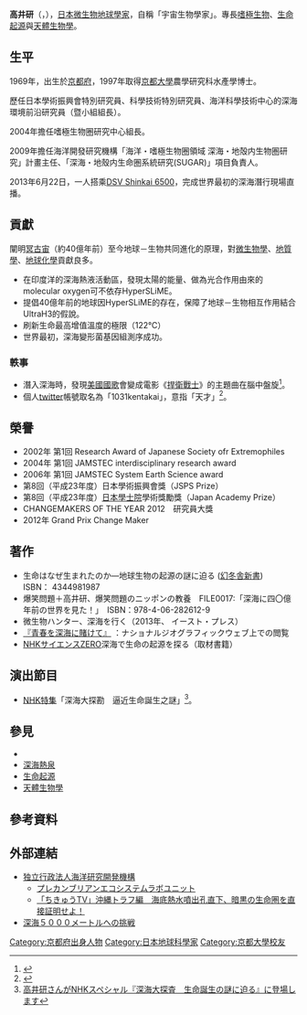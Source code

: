 {{Link style|time=2015-12-11T02:12:23+00:00}}
{{Infobox scientist
| name              = 高井研<br><small>高井 研（たかい けん）</small>
| image             = 
| image_size        = 
| alt               = 
| caption           = 
| birth_date        = 1969年
| birth_place       = [[日本|日本]][[京都府|京都府]]
| death_date        = 
| death_place       = 
| residence         = 
| citizenship       = 
| nationality       = {{JPN}}
| fields            = [[生物學|生物學]]、[[地球科學|地球科學]]
| workplaces        = 獨立行政法人{{link-ja|海洋開發研究機構|海洋研究開発機構}}
| alma_mater        = [[京都大學|京都大學]]
| doctoral_advisor  = 
| academic_advisors = 
| doctoral_students = 
| notable_students  = 
| known_for         = 闡明[[冥古宙|冥古宙]]至今地球－生物共同進化的原理
| author_abbrev_bot = 
| author_abbrev_zoo = 
| influences        = 
| influenced        = 
| awards            = 日本學術振興會獎 (2011)<br> [[日本學士院|日本學士院]]學術獎勵獎 (2011)
| signature_alt     = 
| footnotes         = 
| spouse            = 
}}
{{Japanese|japanese=高井 研|kana=たかい けん|romaji=Takai Ken}}

'''高井研'''（{{jpn|j=高井 研|hg=たかい けん|rm=Takai Ken|f=}}，{{bd|1969年}}），[[:Category:日本地球科學家|日本微生物地球學家]]，自稱「宇宙生物學家」。專長[[嗜極生物|嗜極生物]]、[[生命起源|生命起源]]與[[天體生物學|天體生物學]]。

== 生平 ==
1969年，出生於[[京都府|京都府]]，1997年取得[[京都大學|京都大學]]農學研究科水產學博士。

歷任日本學術振興會特別研究員、{{link-ja|科學技術振興事業團|科学技術振興機構}}科學技術特別研究員、海洋科學技術中心的深海環境前沿研究員（暨小組組長）。

2004年擔任{{link-ja|海洋開發研究機構|海洋研究開発機構}}嗜極生物圈研究中心組長。

2009年擔任海洋開發研究機構「海洋・嗜極生物圈領域 深海・地殻内生物圏研究」計畫主任、「深海・地殼内生命圏系統研究(SUGAR)」項目負責人。

2013年6月22日，一人搭乘[[:en:DSV_Shinkai_6500|DSV Shinkai 6500]]，完成世界最初的深海潛行現場直播。

== 貢獻 ==
闡明[[冥古宙|冥古宙]]（約40億年前）至今地球－生物共同進化的原理，對[[微生物學|微生物學]]、[[地質學|地質學]]、[[地球化學|地球化學]]貢獻良多。
* 在印度洋的深海熱液活動區，發現太陽的能量、做為光合作用由來的molecular oxygen可不依存HyperSLiME。
* 提倡40億年前的地球因HyperSLiME的存在，保障了地球－生物相互作用結合UltraH3的假說。
* 刷新生命最高增值溫度的極限（122℃）
* 世界最初，深海變形菌基因組測序成功。

=== 軼事 ===
*潛入深海時，發現[[美國國歌|美國國歌]]會變成電影《[[捍衛戰士|捍衛戰士]]》的主題曲在腦中盤旋<ref>{{Cite web |url=http://www.jamstec.go.jp/6k_live/ |title=動画で発言 |access-date=2014-08-13 |archive-date=2021-01-24 |archive-url=https://web.archive.org/web/20210124214123/https://www.jamstec.go.jp/6k_live/ |dead-url=no }}</ref>。
*個人[[twitter|twitter]]帳號取名為「1031kentakai」，意指「天才」<ref>{{Cite web |url=https://twitter.com/1031kentakai |title=存档副本 |access-date=2014-08-13 |archive-date=2020-05-22 |archive-url=https://web.archive.org/web/20200522204538/https://twitter.com/1031kentakai |dead-url=no }}</ref>。

== 榮譽 ==
*2002年 第1回 Research Award of Japanese Society ofr Extremophiles
*2004年 第1回 JAMSTEC interdisciplinary research award
*2006年 第1回 JAMSTEC System Earth Science award
*第8回（平成23年度）日本學術振興會獎（JSPS Prize）
*第8回（平成23年度）[[日本學士院|日本學士院]]學術獎勵獎（Japan Academy Prize）
*CHANGEMAKERS OF THE YEAR 2012　研究員大獎
*2012年 Grand Prix Change Maker

== 著作 ==
*生命はなぜ生まれたのか―地球生物の起源の謎に迫る ([[:ja:幻冬舎新書|幻冬舎新書]])　ISBN： 4344981987
*爆笑問題＋高井研、爆笑問題のニッポンの教養　FILE0017:「深海に四〇億年前の世界を見た！」　ISBN：978-4-06-282612-9
*微生物ハンター、深海を行く（2013年、 イースト・プレス）
*[http://nationalgeographic.jp/nng/article/20110518/270393/ 『青春を深海に賭けて』] {{Wayback|url=http://nationalgeographic.jp/nng/article/20110518/270393/ |date=20150227062646 }}：ナショナルジオグラフィックウェブ上での閲覧
*[[NHK|NHK]][[:ja:サイエンスZERO|サイエンスZERO]]深海で生命の起源を探る（取材書籍）

== 演出節目 ==
*[[NHK特集|NHK特集]]「深海大探勘　逼近生命誕生之謎」<ref>[http://nationalgeographic.jp/nng/article/20110713/277504/ 高井研さんがNHKスペシャル『深海大探査　生命誕生の謎に迫る』に登場します]</ref>。

== 參見 ==
* {{link-ja|Methanopyrus kandleri|メタノパイラス属}}
* [[深海熱泉|深海熱泉]]
* [[生命起源|生命起源]]
* [[天體生物學|天體生物學]]

== 參考資料 ==
<references/>

== 外部連結 ==
* [http://www.jamstec.go.jp/ 独立行政法人海洋研究開発機構]
** [https://web.archive.org/web/20150629135543/http://www.jamstec.go.jp/less/precam/j/index.html プレカンブリアンエコシステムラボユニット]
** [http://www.jamstec.go.jp/okinawa2010/j/ 「ちきゅうTV」沖縄トラフ編　海底熱水噴出孔直下、暗黒の生命圏を直接証明せよ！] {{Wayback|url=http://www.jamstec.go.jp/okinawa2010/j/ |date=20201101135236 }}
*[http://www.jamstec.go.jp/6k_live/ 深海５０００メートルへの挑戦] {{Wayback|url=http://www.jamstec.go.jp/6k_live/ |date=20210124214123 }}
{{DEFAULTSORT:Takai}}
[[Category:京都府出身人物|Category:京都府出身人物]]
[[Category:日本地球科學家|Category:日本地球科學家]]
[[Category:京都大學校友|Category:京都大學校友]]